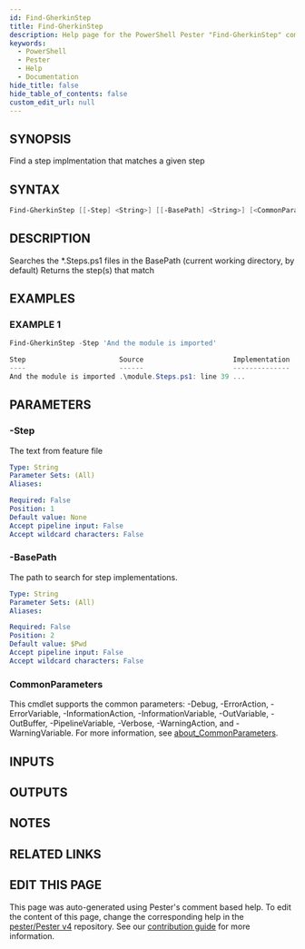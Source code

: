 ```yaml
---
id: Find-GherkinStep
title: Find-GherkinStep
description: Help page for the PowerShell Pester "Find-GherkinStep" command
keywords:
  - PowerShell
  - Pester
  - Help
  - Documentation
hide_title: false
hide_table_of_contents: false
custom_edit_url: null
---
```


## SYNOPSIS

Find a step implmentation that matches a given step

## SYNTAX

```powershell
Find-GherkinStep [[-Step] <String>] [[-BasePath] <String>] [<CommonParameters>]
```

## DESCRIPTION

Searches the *.Steps.ps1 files in the BasePath (current working directory, by default)
Returns the step(s) that match

## EXAMPLES

### EXAMPLE 1

```powershell
Find-GherkinStep -Step 'And the module is imported'

Step                       Source                      Implementation
----                       ------                      --------------
And the module is imported .\module.Steps.ps1: line 39 ...
```

## PARAMETERS

### -Step

The text from feature file

```yaml
Type: String
Parameter Sets: (All)
Aliases:

Required: False
Position: 1
Default value: None
Accept pipeline input: False
Accept wildcard characters: False
```

### -BasePath

The path to search for step implementations.

```yaml
Type: String
Parameter Sets: (All)
Aliases:

Required: False
Position: 2
Default value: $Pwd
Accept pipeline input: False
Accept wildcard characters: False
```

### CommonParameters

This cmdlet supports the common parameters: -Debug, -ErrorAction, -ErrorVariable, -InformationAction, -InformationVariable, -OutVariable, -OutBuffer, -PipelineVariable, -Verbose, -WarningAction, and -WarningVariable. For more information, see [about_CommonParameters](http://go.microsoft.com/fwlink/?LinkID=113216).

## INPUTS

## OUTPUTS

## NOTES

## RELATED LINKS

## EDIT THIS PAGE

This page was auto-generated using Pester's comment based help. To edit the content of this page, change the corresponding help in the [pester/Pester v4](https://github.com/pester/Pester/tree/rel/4.x.x) repository. See our [contribution guide](https://github.com/pester/docs#contributing) for more information.
